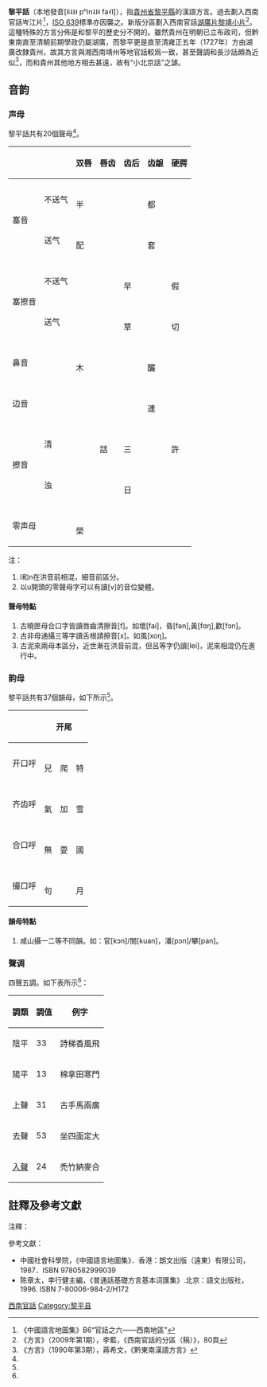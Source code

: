 {{Infobox Language
|name= 黎平話
|nativename= {{IPA|[li˨˩˧ pʰin˨˩˧ fa˧˥]}}
|familycolor = tomato
|region= {{CHN}} [[貴州省|貴州省]][[黎平縣|黎平縣]]
|speakers=
|family= 漢藏語系
|fam1= [[漢藏語系|漢藏語系]]
|fam2= [[漢語|漢語]]
|fam3= [[官话|官话]]
|fam4= [[西南官話|西南官話]]
|fam5= [[湖廣片|湖廣片]]
|fam6= [[黎靖小片|黎靖小片]]
|nation= 無
|agency= 無
|iso1=zh
|iso2b=chi
|iso2t=zho
|iso3=cmn
|iso6=cnji
}}

'''黎平話'''（本地發音[li˨˩˧ pʰin˨˩˧ fa˧˥]），指[[貴州省|貴州省]][[黎平縣|黎平縣]]的漢語方言。過去劃入西南官話岑江片<ref>《中國語言地圖集》B6“官話之六——西南地區”</ref>，[[ISO_639|ISO 639]]標準亦因襲之。新版分區劃入西南官話[[湖廣片|湖廣片]][[黎靖小片|黎靖小片]]<ref>《方言》（2009年第1期），李藍，《西南官話的分區（稿）》，80頁</ref>。這種特殊的方言分佈是和黎平的歷史分不開的。雖然貴州在明朝已立布政司，但黔東南直至清朝前期學政仍屬湖廣，而黎平更是直至清雍正五年（1727年）方由湖廣改隸貴州，故其方言與湘西南靖州等地官話較爲一致，甚至聲調和長沙話頗為近似<ref name="#1">《方言》（1990年第3期），蔣希文，《黔東南漢語方言》</ref>，而和貴州其他地方相去甚遠，故有“小北京話”之謔。

== 音韵 ==

=== 声母 ===
黎平話共有20個聲母<ref name="#1"/>。
{| class="wikitable" style="text-align:center"
|- style="background:maroon; color:black"
! colspan=2| !! '''双唇''' !! '''唇齿'''!! '''齿后''' !! '''齿龈'''!! '''硬腭'''!! '''软腭'''
|-
! rowspan=2 |塞音
! 不送气
| {{IPA|p}}<br />半
| 
|  
| {{IPA|t}}<br />都
| 
| {{IPA|k}}<br />過
|-
! 送气
| {{IPA|pʰ}}<br />配
| 
| 
| {{IPA|tʰ}}<br />套
| 
| {{IPA|kʰ}}<br />可
|-
! rowspan=2 |塞擦音
! 不送气
| 
| 
| {{IPA|ts}}<br />早
|
| {{IPA|tɕ}}<br />假 
| 
|-
! 送气
| 
| 
| {{IPA|tsʰ}}<br />草
|
| {{IPA|tɕʰ}}<br />切 
| 
|-
! colspan=2 |鼻音
| {{IPA|m}}<br />木
| 
|
| {{IPA|n}}<br />釅
| 
| {{IPA|ŋ}}<br />岸
|-
! colspan = 2|边音
|
| 
|
| {{IPA|l}}<br />連
|
|
|-
! rowspan=2 |擦音
! 清
| 
| {{IPA|f}}<br />話
| {{IPA|s}}<br />三
|
| {{IPA|ɕ}}<br />許
| {{IPA|x}}<br />好
|-
! 浊
| 
| 
| {{IPA|z}}<br />日
|
| 
|
|-
! colspan=2 |零声母
| colspan=7 |{{IPA|0}}<br />榮
|}

注：
#l和n在洪音前相混，細音前區分。
#以u開頭的零聲母字可以有讀[v]的音位變體。

==== 聲母特點 ====
#古曉匣母合口字皆讀唇齒清擦音[f]。如壞[fai]，昏[fən],黃[fɑŋ],歡[fɔn]。
#古非母通攝三等字讀舌根請擦音[x]。如風[xoŋ]。
#古泥來兩母本區分，近世漸在洪音前混，但呂等字仍讀[lei]，泥來相混仍在進行中。

=== 韵母 ===
黎平話共有37個韻母，如下所示<ref name="#1"/>。
{| class="wikitable" style="text-align:center" 
|- style="background:maroon; color:black"
! !! colspan=5| '''开尾''' !! colspan=5| '''元音尾''' !! colspan=5| '''鼻音尾'''
|-
! 开口呼
| {{IPA|ɿ}}<br />兒
| {{IPA|a}}<br />爬
| {{IPA|ɛ}}<br />特
| {{IPA|o}}<br />可

| {{IPA|ɯ}}<br />去 
| {{IPA|ai}}<br />排
| {{IPA|ɛi}}<br />肥
| {{IPA|au}}<br />包
| {{IPA|əu}}<br />偷
| 
| {{IPA|an}}<br />含
| {{IPA|ən}}<br />櫻
| {{IPA|ɔn}}<br />官
| {{IPA|ɑŋ}}<br />棒
| {{IPA|oŋ}}<br />風
|-
! 齐齿呼
| {{IPA|i}}<br />氣
| {{IPA|ia}}<br />加
| {{IPA|ie}}<br />雪
| {{IPA|io}}<br />約 
| 
| 
| 
| {{IPA|iau}}<br />小
| {{IPA|iəu}}<br />柳
| {{IPA|iu}}<br />蓄
| {{IPA|ian}}<br />煙
| {{IPA|in}}<br />新
| 
| {{IPA|iɑŋ}}<br />講
| {{IPA|ioŋ}}<br />榕
|-
! 合口呼
| {{IPA|u}}<br />無
| {{IPA|ua}}<br />耍
| {{IPA|ue}}<br />國

|  
| 
| {{IPA|uai}}<br />外
| {{IPA|uɛi}}<br />淚
| 
|  
| 
| {{IPA|uan}}<br />關
| {{IPA|uən}}<br />繩
| 
| {{IPA|uɑŋ}}<br />光
| 
|-
! 撮口呼
| {{IPA|y}}<br />句
| 
| {{IPA|ye}}<br />月
| 
| 
| 
| 
| 
| 
|  
| {{IPA|yan}}<br />遠
| {{IPA|yn}}<br />永
| 
| 
| 
|}

==== 韻母特點 ====
#咸山攝一二等不同韻。如：官[kɔn]/關[kuan]，潘[pɔn]/攀[pan]。


=== 聲调 ===
四聲五調。如下表所示<ref name="#1"/>：
{| border="1" width="200"
|- 
! 調類 || 調值 || 例字
|- 
| 陰平 || 33 || 詩梯香風飛
|- 
| 陽平 || 13 || 棉拿田寒門
|- 
| 上聲 || 31 || 古手馬兩廣
|-
| 去聲 || 53 || 坐四面定大
|-
| [[入聲|入聲]] || 24 || 禿竹納麥合
|}

==註釋及參考文獻==
;注釋：
{{reflist}}
;參考文獻：
*中國社會科學院，《中國語言地圖集》．香港：朗文出版（遠東）有限公司，1987．ISBN 9780582999039
*陈章太，李行健主編，《普通話基礎方言基本词匯集》.北京：語文出版社，1996. ISBN 7-80006-984-2/H172

{{官話}}

[[Category:西南官話|]]
[[Category:黎平县|Category:黎平县]]